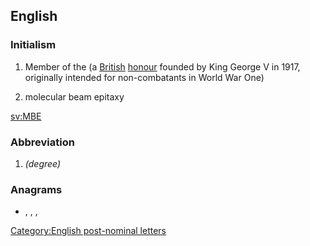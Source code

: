==English==

===Initialism===
{{rfc-header|Initialism}}
{{en-initialism}}

# Member of the {{w|Order of the British Empire}} (a [[British]] [[honour]] founded by King George V in 1917, originally intended for non-combatants in World War One)
# {{label|en|technology}} molecular beam epitaxy

[[sv:MBE]]

===Abbreviation===
{{rfc-header|Abbreviation}}
{{head|en|abbreviation}}

# {{w|Master of Bioscience Enterprise}} ''(degree)''

===Anagrams===
* {{l|en|BEM}}, {{l|en|B.M.E.}}, {{l|en|EBM}}, {{l|en|MEB}}


[[Category:English post-nominal letters]]